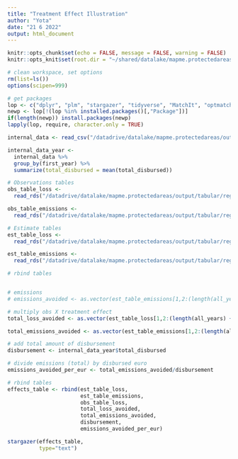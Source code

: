 ```yaml
---
title: "Treatment Effect Illustration"
author: "Yota"
date: "21 6 2022"
output: html_document
---
```


```r
knitr::opts_chunk$set(echo = FALSE, message = FALSE, warning = FALSE)
knitr::opts_knit$set(root.dir = "~/shared/datalake/mapme.protectedareas")
```

```r
# clean workspace, set options
rm(list=ls())
options(scipen=999)

# get packages
lop <- c("dplyr", "plm", "stargazer", "tidyverse", "MatchIt", "optmatch", "cobalt", "gridExtra", "grid", "gtable")
newp <- lop[!(lop %in% installed.packages()[,"Package"])]
if(length(newp)) install.packages(newp)
lapply(lop, require, character.only = TRUE)

```

```r

internal_data <- read_csv("/datadrive/datalake/mapme.protectedareas/output/matching/model_frames/projectdata_supported.csv") 

internal_data_year <- 
  internal_data %>% 
  group_by(first_year) %>% 
  summarize(total_disbursed = mean(total_disbursed))

# Observations tables
obs_table_loss <- 
  read_rds("/datadrive/datalake/mapme.protectedareas/output/tabular/regression_output/obs_table_m12")

obs_table_emissions <- 
  read_rds("/datadrive/datalake/mapme.protectedareas/output/tabular/regression_output/obs_table_m32")

# Estimate tables
est_table_loss <- 
  read_rds("/datadrive/datalake/mapme.protectedareas/output/tabular/regression_output/est_table_m12")

est_table_emissions <- 
  read_rds("/datadrive/datalake/mapme.protectedareas/output/tabular/regression_output/est_table_m32")

```


```r
# rbind tables


# emissions
# emissions_avoided <- as.vector(est_table_emissions[1,2:(length(all_years) + 1)])

# multiply obs X treatment effect 
total_loss_avoided <- as.vector(est_table_loss[1,2:(length(all_years) + 1)]) * as.vector(obs_table_loss[2,2:(length(all_years) + 1)])

total_emissions_avoided <- as.vector(est_table_emissions[1,2:(length(all_years) + 1)]) * as.vector(obs_table_emissions[2,2:(length(all_years) + 1)])

# add total amount of disbursement
disbursement <- internal_data_year$total_disbursed

# divide emissions (total) by disbursed euro
emissions_avoided_per_eur <- total_emissions_avoided/disbursement

# rbind tables
effects_table <- rbind(est_table_loss,
                       est_table_emissions,
                       obs_table_loss,
                       total_loss_avoided,
                       total_emissions_avoided,
                       disbursement,
                       emissions_avoided_per_eur)

stargazer(effects_table,
          type="text")

```


